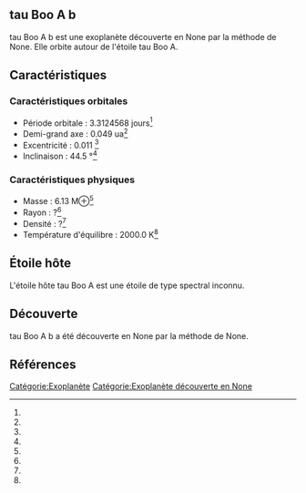 == tau Boo A b ==

{{Infobox Exoplanète
| nom = tau Boo A b
| image = 
| légende = 
| étoile = tau Boo A
| constellation = 
| ascension_droite = 
| déclinaison = 
| distance = ?
| type_spectral = ?
| masse = 6.13 M⊕<ref></ref>
| rayon = ?<ref></ref>
| densité = ?<ref></ref>
| gravité = ?<ref></ref>
| température = 2000.0 K<ref></ref>
| période = 3.3124568 j<ref></ref>
| demi_grand_axe = 0.049 ua<ref></ref>
| excentricité = 0.011 <ref></ref>
| inclinaison = 44.5 °<ref></ref>
| méthode_découverte = ?
| date_découverte = ?
| statut = Confirmée
}}

tau Boo A b est une exoplanète découverte en None par la méthode de None. Elle orbite autour de l'étoile tau Boo A.

== Caractéristiques ==

=== Caractéristiques orbitales ===
* Période orbitale : 3.3124568 jours<ref></ref>
* Demi-grand axe : 0.049 ua<ref></ref>
* Excentricité : 0.011 <ref></ref>
* Inclinaison : 44.5 °<ref></ref>

=== Caractéristiques physiques ===
* Masse : 6.13 M⊕<ref></ref>
* Rayon : ?<ref></ref>
* Densité : ?<ref></ref>
* Température d'équilibre : 2000.0 K<ref></ref>

== Étoile hôte ==

{{Infobox Étoile
| nom = tau Boo A
| image = 
| légende = 
| constellation = 
| ascension_droite = 
| déclinaison = 
| distance = ?
| type_spectral = ?
| magnitude_absolue = 
| magnitude_apparente = 
| masse = ?<ref></ref>
| rayon = ?<ref></ref>
| température = ?<ref></ref>
| métallicité = ?<ref></ref>
| âge = ?<ref></ref>
}}

L'étoile hôte tau Boo A est une étoile de type spectral inconnu.

== Découverte ==

tau Boo A b a été découverte en None par la méthode de None.

== Références ==
<references />

[[Catégorie:Exoplanète]]
[[Catégorie:Exoplanète découverte en None]]
